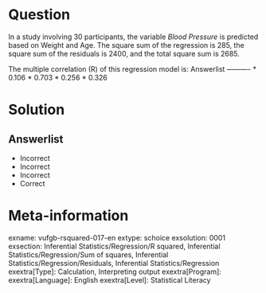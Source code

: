 Question
========

In a study involving 30 participants, the variable *Blood Pressure* is predicted based on Weight and Age. The square sum of the regression is 285, the square sum of the residuals is 2400, and the total square sum is 2685.

The multiple correlation (R) of this regression model is: 
Answerlist
----------
* 0.106
* 0.703
* 0.256
* 0.326

Solution
========

Answerlist
----------
* Incorrect
* Incorrect
* Incorrect
* Correct

Meta-information
================
exname: vufgb-rsquared-017-en
extype: schoice
exsolution: 0001
exsection: Inferential Statistics/Regression/R squared, Inferential Statistics/Regression/Sum of squares, Inferential Statistics/Regression/Residuals, Inferential Statistics/Regression
exextra[Type]: Calculation, Interpreting output
exextra[Program]: 
exextra[Language]: English
exextra[Level]: Statistical Literacy
